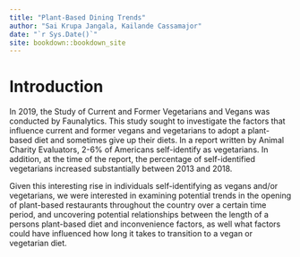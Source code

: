 ```yaml
--- 
title: "Plant-Based Dining Trends"
author: "Sai Krupa Jangala, Kailande Cassamajor"
date: "`r Sys.Date()`"
site: bookdown::bookdown_site
---
```


# Introduction


In 2019, the Study of Current and Former Vegetarians and Vegans was conducted by Faunalytics. This study sought to investigate the factors that influence current and former vegans and vegetarians to adopt a plant-based diet and sometimes give up their diets. In a report written by Animal Charity Evaluators, 2-6% of Americans self-identify as vegetarians. In addition, at the time of the report, the percentage of self-identified vegetarians increased substantially between 2013 and 2018.

Given this interesting rise in individuals self-identifying as vegans and/or vegetarians, we were interested in examining potential trends in the opening of plant-based restaurants throughout the country over a certain time period, and uncovering potential relationships between the length of a persons plant-based diet and inconvenience factors, as well what factors could have influenced how long it takes to transition to a vegan or vegetarian diet. 
